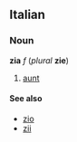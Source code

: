 ==Italian==
===Noun===
'''zia''' ''f'' (''plural'' '''zie''')

#[[aunt]]

====See also====
*[[zio]]
*[[zii]]